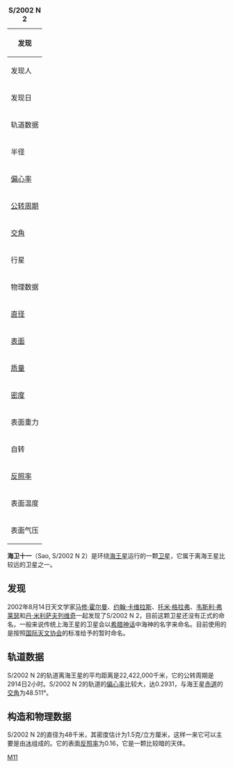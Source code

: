 {| border="1" cellspacing="0" cellpadding="2" align="right"
|+ '''S/2002 N 2'''
|-
! bgcolor="#ffc0c0" colspan="2" | 发现
|-
! align="left" | 发现人
| [[马修·霍尔曼|马修·霍尔曼]]（Matthew J. Holman）<br />
[[约翰·卡维拉斯|约翰·卡维拉斯]]（John J. Kavelaars）<br />
[[托米·格拉弗|托米·格拉弗]]（Tommy Grav）<br />
[[韦斯利·弗莱瑟|韦斯利·弗莱瑟]]（Wesley Fraser） <br />
[[丹·米利萨夫列维奇|丹·米利萨夫列维奇]]（Dan Milisavljevic）

|-
! align="left" | 发现日
|  2002年8月14日
|-
! bgcolor="#ffc0c0" colspan="2" | 轨道数据
|-
! align="left" | 半径
|  22,422,000 km
|-
! align="left" | [[偏心率|偏心率]]
| 0.2931
|-
! align="left" | [[公转周期|公转周期]]
|  2914.07日
|-
! align="left" | [[交角|交角]]
| 48.511°
|-
! align="left" | 行星
| [[海王星|海王星]]
|-
! bgcolor="#ffc0c0" colspan="2" | 物理数据
|-
! align="left" | [[直径|直径]]
| 48 千米
|-
! align="left" | [[表面|表面]]
|  
|-
! align="left" | [[质量|质量]]
| 9.0×10<sup>16</sup>kg
|-
! align="left" | [[密度|密度]]
| 1.5 g/cm<sup>3</sup>
|-
! align="left" | 表面重力
| 0.010 m/s<sup>2</sup>kg
|-
! align="left" | 自转
| 
|-
! align="left" | [[反照率|反照率]]
| 0.16
|-
! align="left" | 表面温度
|
|-
! align="left" | 表面气压
| 0[[帕斯卡|帕斯卡]]
|}
'''海卫十一'''（Sao, S/2002 N 2）是环绕[[海王星|海王星]]运行的一颗[[卫星|卫星]]，它属于离海王星比较远的卫星之一。

== 发现 ==
2002年8月14日天文学家[[马修·霍尔曼|马修·霍尔曼]]、[[约翰·卡维拉斯|约翰·卡维拉斯]]、[[托米·格拉弗|托米·格拉弗]]、[[韦斯利·弗莱瑟|韦斯利·弗莱瑟]]和[[丹·米利萨夫列维奇|丹·米利萨夫列维奇]]一起发现了S/2002 N 2，目前这颗卫星还没有正式的命名，一般来说传统上海王星的卫星会以[[希腊神话|希腊神话]]中海神的名字来命名。目前使用的是按照[[国际天文协会|国际天文协会]]的标准给予的暂时命名。

== 轨道数据 ==
S/2002 N 2的轨道离海王星的平均距离是22,422,000千米，它的公转周期是2914日2小时。S/2002 N 2的轨道的[[偏心率|偏心率]]比较大，达0.2931，与海王星[[赤道|赤道]]的[[轨道交角|交角]]为48.511°。

== 构造和物理数据 ==
S/2002 N 2的直径为48千米，其密度估计为1.5克/立方厘米，这样一来它可以主要是由[[冰|冰]]组成的。它的表面[[反照率|反照率]]为0.16，它是一颗比较暗的天体。

{{clear}}

{{海王星卫星}}

[[Category:海王星的卫星|M11]]